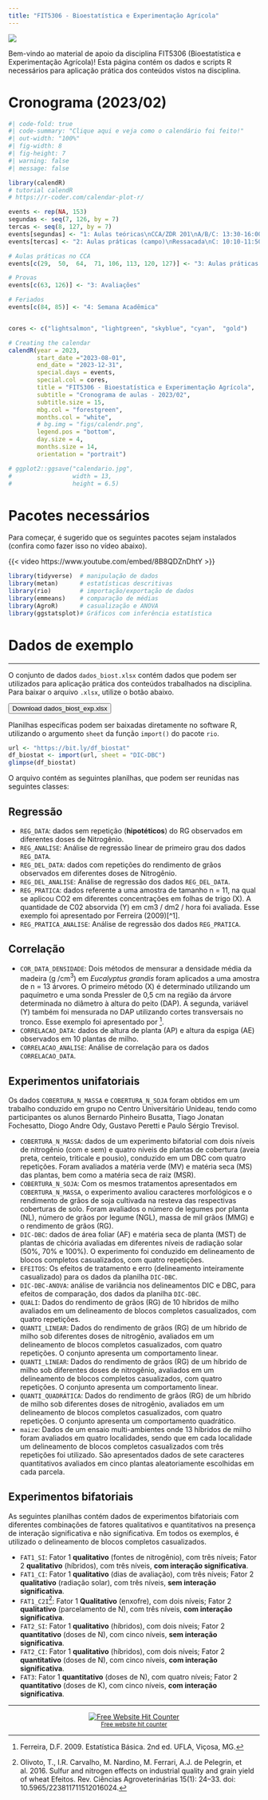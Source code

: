 ```yaml
---
title: "FIT5306 - Bioestatística e Experimentação Agrícola"
---
```


![](figs/bem-vindo.png)

Bem-vindo ao material de apoio da disciplina FIT5306 (Bioestatística e Experimentação Agrícola)! Esta página contém os dados e scripts R necessários para aplicação prática dos conteúdos vistos na disciplina.

# Cronograma (2023/02)

```r
#| code-fold: true
#| code-summary: "Clique aqui e veja como o calendário foi feito!"
#| out-width: "100%"
#| fig-width: 8
#| fig-height: 7
#| warning: false
#| message: false

library(calendR)
# tutorial calendR
# https://r-coder.com/calendar-plot-r/

events <- rep(NA, 153)
segundas <- seq(7, 126, by = 7)
tercas <- seq(8, 127, by = 7)
events[segundas] <- "1: Aulas teóricas\nCCA/ZDR 201\nA/B/C: 13:30-16:00"
events[tercas] <- "2: Aulas práticas (campo)\nRessacada\nC: 10:10-11:50\nA: 13:30-15:10\nB: 15:20-17:00"

# Aulas práticas no CCA
events[c(29,  50,  64,  71, 106, 113, 120, 127)] <- "3: Aulas práticas (sala)\nCCA\nC: 10:10-11:50\nA: 13:30-15:10\nB: 15:20-17:00"

# Provas
events[c(63, 126)] <- "3: Avaliações"

# Feriados
events[c(84, 85)] <- "4: Semana Acadêmica"


cores <- c("lightsalmon", "lightgreen", "skyblue", "cyan",  "gold")

# Creating the calendar
calendR(year = 2023,
        start_date ="2023-08-01",
        end_date = "2023-12-31",
        special.days = events,
        special.col = cores,
        title = "FIT5306 - Bioestatística e Experimentação Agrícola", 
        subtitle = "Cronograma de aulas - 2023/02",
        subtitle.size = 15,
        mbg.col = "forestgreen",
        months.col = "white",
        # bg.img = "figs/calendr.png",
        legend.pos = "bottom",
        day.size = 4,
        months.size = 14,
        orientation = "portrait")

# ggplot2::ggsave("calendario.jpg",
#                 width = 13,
#                 height = 6.5)

```

# Pacotes necessários

Para começar, é sugerido que os seguintes pacotes sejam instalados (confira como fazer isso no vídeo abaixo).

{{< video https://www.youtube.com/embed/8B8QDZnDhtY >}}

```r
library(tidyverse)  # manipulação de dados
library(metan)      # estatísticas descritivas
library(rio)        # importação/exportação de dados
library(emmeans)    # comparação de médias
library(AgroR)      # casualização e ANOVA
library(ggstatsplot)# Gráficos com inferência estatística
```

# Dados de exemplo

------------------------------------------------------------------------

O conjunto de dados `dados_biost.xlsx` contém dados que podem ser utilizados para aplicação prática dos conteúdos trabalhados na disciplina. Para baixar o arquivo `.xlsx`, utilize o botão abaixo.

<a href="https://bit.ly/df_biostat" target="_blank" rel="noopener"> <button class="btn btn-success"><i class="fa fa-save"></i> Download dados_biost_exp.xlsx</button> </a>

Planilhas específicas podem ser baixadas diretamente no software R, utilizando o argumento `sheet` da função `import()` do pacote `rio`.

```r
url <- "https://bit.ly/df_biostat"
df_biostat <- import(url, sheet = "DIC-DBC")
glimpse(df_biostat)
```

O arquivo contém as seguintes planilhas, que podem ser reunidas nas seguintes classes:

## Regressão

-   `REG_DATA`: dados sem repetição (**hipotéticos**) do RG observados em diferentes doses de Nitrogênio.
-   `REG_ANALISE`: Análise de regressão linear de primeiro grau dos dados `REG_DATA`.
-   `REG_DEL_DATA`: dados com repetições do rendimento de grãos observados em diferentes doses de Nitrogênio.
-   `REG_DEL_ANALISE`: Análise de regressão dos dados `REG_DEL_DATA`.
-   `REG_PRATICA`: dados referente a uma amostra de tamanho n = 11, na qual se aplicou CO2 em diferentes concentrações em folhas de trigo (X). A quantidade de C02 absorvida (Y) em cm3 / dm2 / hora foi avaliada. Esse exemplo foi apresentado por Ferreira (2009)\[\^1\].
-   `REG_PRATICA_ANALISE`: Análise de regressão dos dados `REG_PRATICA`.

## Correlação

-   `COR_DATA_DENSIDADE`: Dois métodos de mensurar a densidade média da madeira (g /cm$^3$) em *Eucalyptus grandis* foram aplicados a uma amostra de n = 13 árvores. O primeiro método (X) é determinado utilizando um paquímetro e uma sonda Pressler de 0,5 cm na região da árvore determinada no diâmetro à altura do peito (DAP). A segunda, variável (Y) também foi mensurada no DAP utilizando cortes transversais no tronco. Esse exemplo foi apresentado por [^1].
-   `CORRELACAO_DATA`: dados de altura de planta (AP) e altura da espiga (AE) observados em 10 plantas de milho.
-   `CORRELACAO_ANALISE`: Análise de correlação para os dados `CORRELACAO_DATA`.

[^1]: Ferreira, D.F. 2009. Estatística Básica. 2nd ed. UFLA, Viçosa, MG.

## Experimentos unifatoriais

::: callout-note
Os dados `COBERTURA_N_MASSA` e `COBERTURA_N_SOJA` foram obtidos em um trabalho conduzido em grupo no Centro Universitário Unideau, tendo como participantes os alunos Bernardo Pinheiro Busatta, Tiago Jonatan Fochesatto, Diogo Andre Ody, Gustavo Peretti e Paulo Sérgio Trevisol.
:::

-   `COBERTURA_N_MASSA`: dados de um experimento bifatorial com dois níveis de nitrogênio (com e sem) e quatro níveis de plantas de cobertura (aveia preta, centeio, triticale e pousio), conduzido em um DBC com quatro repetições. Foram avaliados a matéria verde (MV) e matéria seca (MS) das plantas, bem como a matéria seca de raiz (MSR).
-   `COBERTURA_N_SOJA`: Com os mesmos tratamentos apresentados em `COBERTURA_N_MASSA`, o experimento avaliou caracteres morfológicos e o rendimento de grãos de soja cultivada na resteva das respectivas coberturas de solo. Foram avaliados o número de legumes por planta (NL), número de grãos por legume (NGL), massa de mil grãos (MMG) e o rendimento de grãos (RG).
-   `DIC-DBC`: dados de área foliar (AF) e matéria seca de planta (MST) de plantas de chicória avaliadas em diferentes níveis de radiação solar (50%, 70% e 100%). O experimento foi conduzido em delineamento de blocos completos casualizados, com quatro repetições.
-   `EFEITOS`: Os efeitos de tratamento e erro (delineamento inteiramente casualizado) para os dados da planilha `DIC-DBC`.
-   `DIC-DBC-ANOVA`: análise de variância nos delineamentos DIC e DBC, para efeitos de comparação, dos dados da planilha `DIC-DBC`.
-   `QUALI`: Dados do rendimento de grãos (RG) de 10 híbridos de milho avaliados em um delineamento de blocos completos casualizados, com quatro repetições.
-   `QUANTI_LINEAR`: Dados do rendimento de grãos (RG) de um híbrido de milho sob diferentes doses de nitrogênio, avaliados em um delineamento de blocos completos casualizados, com quatro repetições. O conjunto apresenta um comportamento linear.
-   `QUANTI_LINEAR`: Dados do rendimento de grãos (RG) de um híbrido de milho sob diferentes doses de nitrogênio, avaliados em um delineamento de blocos completos casualizados, com quatro repetições. O conjunto apresenta um comportamento linear.
-   `QUANTI_QUADRÁTICA`: Dados do rendimento de grãos (RG) de um híbrido de milho sob diferentes doses de nitrogênio, avaliados em um delineamento de blocos completos casualizados, com quatro repetições. O conjunto apresenta um comportamento quadrático.
-   `maize`: Dados de um ensaio multi-ambientes onde 13 híbridos de milho foram avaliados em quatro localidades, sendo que em cada localidade um delineamento de blocos completos casualizados com três repetições foi utilizado. São apresentados dados de sete caracteres quantitativos avaliados em cinco plantas aleatoriamente escolhidas em cada parcela.

## Experimentos bifatoriais

As seguintes planilhas contém dados de experimentos bifatoriais com diferentes combinações de fatores qualitativos e quantitativos na presença de interação significativa e não significativa. Em todos os exemplos, é utilizado o delineamento de blocos completos casualizados.

-   `FAT1_SI`: Fator 1 **qualitativo** (fontes de nitrogênio), com três níveis; Fator 2 **qualitativo** (híbridos), com três níveis, **com interação significativa**.
-   `FAT1_CI`: Fator 1 **qualitativo** (dias de avaliação), com três níveis; Fator 2 **qualitativo** (radiação solar), com três níveis, **sem interação significativa**.
-   `FAT1_C2I`[^2]: Fator 1 **Qualitativo** (enxofre), com dois níveis; Fator 2 **qualitativo** (parcelamento de N), com três níveis, **com interação significativa**.
-   `FAT2_SI`: Fator 1 **qualitativo** (híbridos), com dois níveis; Fator 2 **quantitativo** (doses de N), com cinco níveis, **sem interação significativa**.
-   `FAT2_CI`: Fator 1 **qualitativo** (híbridos), com dois níveis; Fator 2 **quantitativo** (doses de N), com cinco níveis, **com interação significativa**.
-   `FAT3`: Fator 1 **quantitativo** (doses de N), com quatro níveis; Fator 2 **quantitativo** (doses de K), com cinco níveis, **com interação significativa**.

[^2]: Olivoto, T., I.R. Carvalho, M. Nardino, M. Ferrari, A.J. de Pelegrin, et al. 2016. Sulfur and nitrogen effects on industrial quality and grain yield of wheat Efeitos. Rev. Ciências Agroveterinárias 15(1): 24--33. doi: 10.5965/223811711512016024.

------------------------------------------------------------------------

```{=html}
<div align='center'><a href='https://www.free-website-hit-counter.com'><img src='https://www.free-website-hit-counter.com/c.php?d=9&id=138590&s=2' border='0' alt='Free Website Hit Counter'></a><br / ><small><a href='https://www.free-website-hit-counter.com' title="Free Website Hit Counter">Free website hit counter</a></small></div>
```
